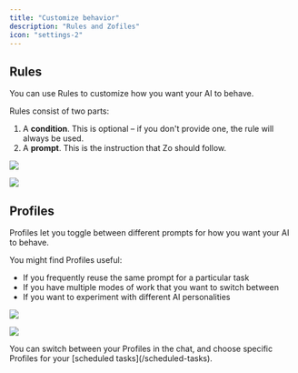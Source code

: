```yaml
---
title: "Customize behavior"
description: "Rules and Zofiles"
icon: "settings-2"
---
```


## Rules

You can use Rules to customize how you want your AI to behave.

Rules consist of two parts:

1. A **condition**. This is optional – if you don't provide one, the rule will always be used.
2. A **prompt**. This is the instruction that Zo should follow.

<Frame>
  <img
    className="block dark:hidden"
    src="/screenshots/rules-light.png"
  />

  <img
    className="hidden dark:block"
    src="/screenshots/rules-dark.png"
  />
</Frame>

## Profiles

Profiles let you toggle between different prompts for how you want your AI to behave.

You might find Profiles useful:

- If you frequently reuse the same prompt for a particular task
- If you have multiple modes of work that you want to switch between
- If you want to experiment with different AI personalities

<Frame>
  <img
    className="block dark:hidden"
    src="/screenshots/zofile-light.png"
  />

  <img
    className="hidden dark:block"
    src="/screenshots/zofile-dark.png"
  />
</Frame>

<Info>
  You can switch between your Profiles in the chat, and choose specific Profiles for your [scheduled tasks](/scheduled-tasks).
</Info>